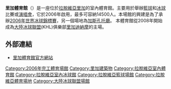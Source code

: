 {{unreferenced|time=2011-07-05T18:23:10+00:00}}
{{Infobox Stadium
| stadium_name        = 里加體育館
| nickname            = 
| image               = Arēna Rīga.jpg
| fullname            =
| location            = [[拉脫維亞|拉脫維亞]][[里加|里加]]
| coordinates         = 
| broke_ground        = 2004年6月17日
| built               = 2006年2月1日
| opened              = 2006年2月15日
| renovated           = 
| expanded            = 
| closed              = 
| demolished          = 
| owner               = 
| operator            = 
| surface             = 
| construction_cost   = 20000000[[拉脫維亞拉特|拉特]]
| architect           =
| structural engineer =
| services engineer   =
| general_contractor  =
| project_manager     =
| main_contractors    = 
| former_names        = 
| tenants             = [[里加迪納摩|里加迪納摩]] ([[KHL|KHL]]) (2008–至今)<br />[[HK里加|HK里加]] ([[MHL|MHL]]) (2010–至今)<br />[[Barons_LMT|Barons LMT]] ([[波羅的海籃球聯賽|BBL]]/[[拉脫維亞籃球聯賽|LBL]]) (2006–2009)<br />[[ASK里加|ASK里加]] ([[波羅的海籃球聯賽|BBL]]/[[拉脫維亞籃球聯賽|LBL]]) (2006–2009) <br /> [[2015年歐洲籃球錦標賽|2015年歐洲籃球錦標賽]]
| seating_capacity    = 14,500 (演唱會) <br /> 12,500 (籃球) <br /> 10,300 (冰球) 
| dimensions          =
| scoreboard          =
}}
'''里加體育館'''（{{lang-lv|'''Arēna Rīga'''}}）是一座位於[[拉脫維亞|拉脫維亞]][[里加|里加]]的室內體育館。主要用於舉辦[[籃球|籃球]]和[[冰球|冰球]]比賽或[[演唱會|演唱會]]，它於2006年啟用，最多可容納14500人。本場館的興建是為了承辦[[2006年世界冰球錦標賽|2006年世界冰球錦標賽]]，另一個場地為[[加斯孔托廳|加斯孔托廳]]。
本體育館從2008年開始成為[[大陸冰球聯盟|大陸冰球聯盟]](KHL)俱樂部[[里加迪納摩|里加迪納摩]]的主場。

==外部連結==
*[http://www.arenariga.com/en/?lang=eng 里加體育館官方網站]

{{s-start}}
{{succession box
 | title = [[U19世界青年籃球錦標賽|U19世界青年籃球錦標賽]]<br>決賽場館
 | years = [[2011年U19世界青年籃球錦標賽|2011]]
 | before = [[North_Shore_Events_Centre|North Shore Events Centre]]<br> [[奧克蘭_(紐西蘭)|奧克蘭]]
 | after = [[布拉格O2体育馆|布拉格O2体育馆]]<br>[[布拉格|布拉格]]
}}
{{s-end}}
[[Category:2006年完工體育場館|Category:2006年完工體育場館]]
[[Category:里加建築物|Category:里加建築物]]
[[Category:拉脫維亞室內體育館|Category:拉脫維亞室內體育館]]
[[Category:拉脫維亞室內冰球館|Category:拉脫維亞室內冰球館]]
[[Category:拉脫維亞籃球場館|Category:拉脫維亞籃球場館]]
[[Category:拉脫維亞體育場地|Category:拉脫維亞體育場地]]
[[Category:大陸冰球聯盟場館|Category:大陸冰球聯盟場館]]